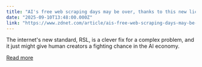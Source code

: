 ```yaml
---
title: "AI's free web scraping days may be over, thanks to this new licensing protocol"
date: "2025-09-10T13:48:00.000Z"
link: "https://www.zdnet.com/article/ais-free-web-scraping-days-may-be-over-thanks-to-this-new-licensing-protocol/"
---
```


The internet's new standard, RSL, is a clever fix for a complex problem, and it just might give human creators a fighting chance in the AI economy.

[Read more](https://www.zdnet.com/article/ais-free-web-scraping-days-may-be-over-thanks-to-this-new-licensing-protocol/)
